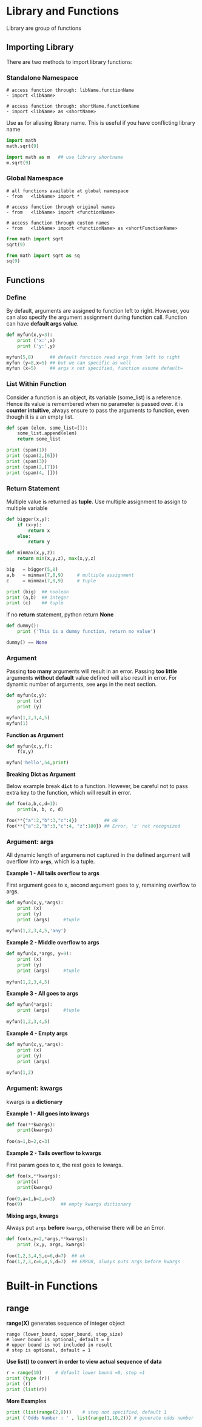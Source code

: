 
# Library and Functions

Library are group of functions

## Importing Library

There are two methods to import library functions:  

### Standalone Namespace

```
# access function through: libName.functionName
- import <libName>                        

# access function through: shortName.functionName
- import <libName> as <shortName>         
```

Use **`as`** for aliasing library name. This is useful if you have conflicting library name

```python
import math
math.sqrt(9)

import math as m   ## use library shortname
m.sqrt(9)
```

### Global Namespace

```
# all functions available at global namespace
- from   <libName> import *

# access function through original names
- from   <libName> import <functionName>      

# access function through custom names
- from   <libName> import <functionName> as <shortFunctionName>  
```

```python
from math import sqrt
sqrt(9)

from math import sqrt as sq
sq(9)
```

## Functions

### Define

By default, arguments are assigned to function left to right. However, you can also specify the argument assignment during function call. Function can have **default args value**.

```python
def myfun(x,y=3):
    print ('x:',x)
    print ('y:',y)

myfun(5,8)      ## default function read args from left to right
myfun (y=8,x=5) ## but we can specific as well
myfun (x=5)     ## args x not specified, function assume default=
```

### List Within Function

Consider a function is an object, its variable (some_list) is a reference. Hence its value is remembered when no parameter is passed over. it is **counter intuitive**, always ensure to pass the arguments to function, even though it is a an empty list.

```python
def spam (elem, some_list=[]):
    some_list.append(elem)
    return some_list

print (spam(1))
print (spam(2,[6]))
print (spam(3))
print (spam(2,[7]))
print (spam(4, []))
```

### Return Statement

Multiple value is returned as **tuple**. Use multiple assignment to assign to multiple variable

```python
def bigger(x,y):
    if (x>y):
        return x
    else:
        return y

def minmax(x,y,z):
    return min(x,y,z), max(x,y,z)

big   = bigger(5,8)
a,b   = minmax(7,8,9)     # multiple assignment
c     = minmax(7,8,9)     # tuple

print (big)  ## noolean
print (a,b)  ## integer
print (c)    ## tuple
```

if no **return** statement, python return **None**

```python
def dummy():
    print ('This is a dummy function, return no value')

dummy() == None
```
### Argument

Passing **too many** arguments will result in an error.
Passing **too little** arguments **without default** value defined will also result in error.
For dynamic number of arguments, see **`args`** in the next section.

```python
def myfun(x,y):
    print (x)
    print (y)

myfun(1,2,3,4,5)
myfun(1)
```
**Function as Argument**

```python
def myfun(x,y,f):
    f(x,y)

myfun('hello',54,print)
```


**Breaking Dict as Argument**

Below example break **`dict`** to a function. However, be careful not to pass extra key to the function, which will result in error.

```python
def foo(a,b,c,d=1):
    print(a, b, c, d)

foo(**{"a":2,"b":3,"c":4})          ## ok
foo(**{"a":2,"b":3,"c":4, "z":100}) ## Error, 'z' not recognized
```

### Argument: args

All dynamic length of argumens not captured in the defined argument will overflow into **`args`**, which is a tuple.

**Example 1 - All tails overflow to args**

First argument goes to x, second argument goes to y, remaining overflow to args.

```python
def myfun(x,y,*args):
    print (x)
    print (y)
    print (args)     #tuple
    
myfun(1,2,3,4,5,'any')
```

**Example 2 - Middle overflow to args**

```python
def myfun(x,*args, y=9):
    print (x)
    print (y)
    print (args)     #tuple
    
myfun(1,2,3,4,5)
```

**Example 3 - All goes to args**

```python
def myfun(*args):
    print (args)     #tuple
    
myfun(1,2,3,4,5)
```


**Example 4 - Empty args**

```python
def myfun(x,y,*args):
    print (x)
    print (y)
    print (args)
    
myfun(1,2)
```

### Argument: kwargs

kwargs is a **dictionary**

**Example 1 - All goes into kwargs**

```python
def foo(**kwargs):
    print(kwargs)
    
foo(a=1,b=2,c=3)
```

**Example 2 - Tails overflow to kwargs**

First param goes to x, the rest goes to kwargs.

```python
def foo(x,**kwargs):
    print(x)
    print(kwargs)
    
foo(9,a=1,b=2,c=3)
foo(9)              ## empty kwargs dictionary
```

**Mixing args, kwargs**

Always put `args` **before** `kwargs`, otherwise there will be an Error.

```python
def foo(x,y=2,*args,**kwargs):
    print (x,y, args, kwargs)
    
foo(1,2,3,4,5,c=6,d=7)  ## ok
foo(1,2,3,c=6,4,5,d=7)  ## ERROR, always puts args before kwargs
```

# Built-in Functions

## range
**range(X)** generates sequence of integer object
```
range (lower_bound, upper_bound, step_size)  
# lower bound is optional, default = 0
# upper bound is not included in result
# step is optional, default = 1
```

**Use list() to convert in order to view actual sequence of data**

```python
r = range(10)     # default lower bound =0, step =1
print (type (r))
print (r)
print (list(r))
```


**More Examples**

```python
print (list(range(2,8)))    # step not specified, default 1
print ('Odds Number : ' , list(range(1,10,2))) # generate odds number
```
